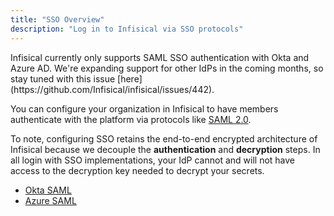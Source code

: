 ```yaml
---
title: "SSO Overview"
description: "Log in to Infisical via SSO protocols"
---
```


<Warning>
  Infisical currently only supports SAML SSO authentication with Okta and Azure
  AD. We're expanding support for other IdPs in the coming months, so stay tuned
  with this issue [here](https://github.com/Infisical/infisical/issues/442).
</Warning>

You can configure your organization in Infisical to have members authenticate with the platform via protocols like [SAML 2.0](https://en.wikipedia.org/wiki/SAML_2.0).

To note, configuring SSO retains the end-to-end encrypted architecture of Infisical because we decouple the **authentication** and **decryption** steps. In all login with SSO implementations,
your IdP cannot and will not have access to the decryption key needed to decrypt your secrets.

- [Okta SAML](/documentation/platform/sso/okta)
- [Azure SAML](/documentation/platform/sso/azure)
